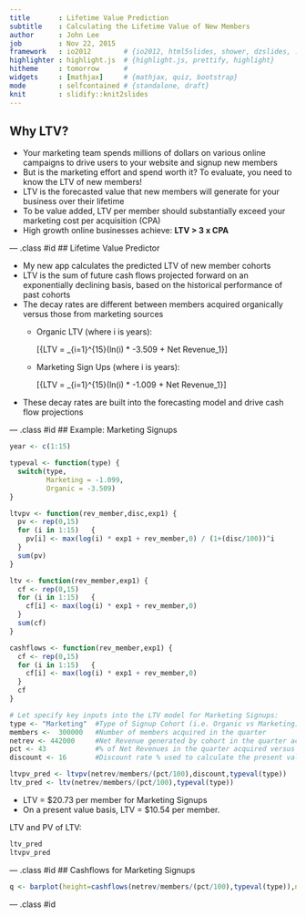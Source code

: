 ```yaml
---
title       : Lifetime Value Prediction
subtitle    : Calculating the Lifetime Value of New Members
author      : John Lee
job         : Nov 22, 2015
framework   : io2012        # {io2012, html5slides, shower, dzslides, ...}
highlighter : highlight.js  # {highlight.js, prettify, highlight}
hitheme     : tomorrow      # 
widgets     : [mathjax]     # {mathjax, quiz, bootstrap}
mode        : selfcontained # {standalone, draft}
knit        : slidify::knit2slides
---
```


## Why LTV?

-  Your marketing team spends millions of dollars on various online campaigns to drive users to your website and signup new members
-  But is the marketing effort and spend worth it? To evaluate, you need to know the LTV of new members!
-  LTV is the forecasted value that new members will generate for your business over their lifetime
-  To be value added, LTV per member should substantially exceed your marketing cost per acquisition (CPA)
-  High growth online businesses achieve: **LTV > 3 x CPA**


--- .class #id 
##  Lifetime Value Predictor

* My new app calculates the predicted LTV of new member cohorts
* LTV is the sum of future cash flows projected forward on an exponentially declining basis, based on the historical performance of past cohorts
* The decay rates are different between members acquired organically versus those from marketing sources
  + Organic LTV (where i is years):
  
    \[\Large{LTV = \sum_{i=1}^{15}(ln(i) * -3.509 + Net Revenue_1}\]
  
  + Marketing Sign Ups (where i is years):
  
    \[\Large{LTV = \sum_{i=1}^{15}(ln(i) * -1.009 + Net Revenue_1}\]
    
* These decay rates are built into the forecasting model and drive cash flow projections

--- .class #id 
## Example:  Marketing Signups
```r
year <- c(1:15)

typeval <- function(type) {
  switch(type,
         Marketing = -1.099,
         Organic = -3.509)
}

ltvpv <- function(rev_member,disc,exp1) {
  pv <- rep(0,15)
  for (i in 1:15)   {
    pv[i] <- max(log(i) * exp1 + rev_member,0) / (1+(disc/100))^i
  }
  sum(pv)
}

ltv <- function(rev_member,exp1) {
  cf <- rep(0,15)  
  for (i in 1:15)   {
    cf[i] <- max(log(i) * exp1 + rev_member,0)
  }
  sum(cf)
}

cashflows <- function(rev_member,exp1) {
  cf <- rep(0,15)  
  for (i in 1:15)   {
    cf[i] <- max(log(i) * exp1 + rev_member,0)
  }
  cf
}

```
```r
# Let specify key inputs into the LTV model for Marketing Signups: 
type <- "Marketing"  #Type of Signup Cohort (i.e. Organic vs Marketing)
members <-  300000   #Number of members acquired in the quarter
netrev <- 442000     #Net Revenue generated by cohort in the quarter acquired
pct <- 43            #% of Net Revenues in the quarter acquired versus the first year
discount <- 16       #Discount rate % used to calculate the present value of future cashflows
```
```r
ltvpv_pred <- ltvpv(netrev/members/(pct/100),discount,typeval(type))
ltv_pred <- ltv(netrev/members/(pct/100),typeval(type))
```
* LTV = $20.73 per member for Marketing Signups
* On a present value basis, LTV = $10.54 per member.

LTV and PV of LTV:
```r
ltv_pred
ltvpv_pred
```

--- .class #id 
## Cashflows for Marketing Signups
```r
q <- barplot(height=cashflows(netrev/members/(pct/100),typeval(type)),names.arg=year,main="Projected Future Cash Flows",xlab="Years",ylab="Net Revenue per Signup")
```

--- .class #id
